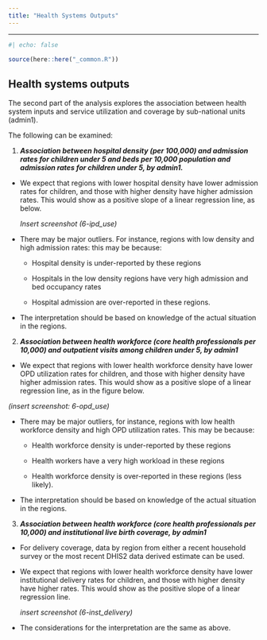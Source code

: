 ```yaml
---
title: "Health Systems Outputs"
---
```


------------------------------------------------------------------------

```r
#| echo: false

source(here::here("_common.R")) 
```

## Health systems outputs

The second part of the analysis explores the association between health system inputs and service utilization and coverage by sub-national units (admin1). 

The following can be examined:

1.  ***Association between hospital density (per 100,000) and admission rates for children under 5 and beds per 10,000 population and admission rates for children under 5, by admin1.*** 

-   We expect that regions with lower hospital density have lower admission rates for children, and those with higher density have higher admission rates. This would show as a positive slope of a linear regression line, as below. 

    *Insert screenshot (6-ipd_use)*

-   There may be major outliers. For instance, regions with low density and high admission rates: this may be because:

    -   Hospital density is under-reported by these regions

    -   Hospitals in the low density regions have very high admission and bed occupancy rates

    -   Hospital admission are over-reported in these regions.

-   The interpretation should be based on knowledge of the actual situation in the regions.

2.  ***Association between health workforce (core health professionals per 10,000) and outpatient visits among children under 5, by admin1***

-   We expect that regions with lower health workforce density have lower OPD utilization rates for children, and those with higher density have higher admission rates. This would show as a positive slope of a linear regression line, as in the figure below.

*(insert screenshot: 6-opd_use)*

-   There may be major outliers, for instance, regions with low health workforce density and high OPD utilization rates. This may be because:

    -   Health workforce density is under-reported by these regions

    -   Health workers have a very high workload in these regions

    -   Health workforce density is over-reported in these regions (less likely).

-   The interpretation should be based on knowledge of the actual situation in the regions.

3.  ***Association between health workforce (core health professionals per 10,000) and institutional live birth coverage, by admin1***

-   For delivery coverage, data by region from either a recent household survey or the most recent DHIS2 data derived estimate can be used.

-   We expect that regions with lower health workforce density have lower institutional delivery rates for children, and those with higher density have higher rates. This would show as the positive slope of a linear regression line.

    *insert screenshot (6-inst_delivery)*

-   The considerations for the interpretation are the same as above.
